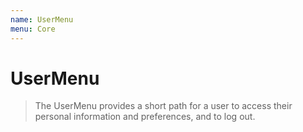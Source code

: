 ```yaml
---
name: UserMenu
menu: Core
---
```



<Label text="Docs coming soon" />

# UserMenu

> The UserMenu provides a short path for a user to access their personal information and preferences, and to log out.
